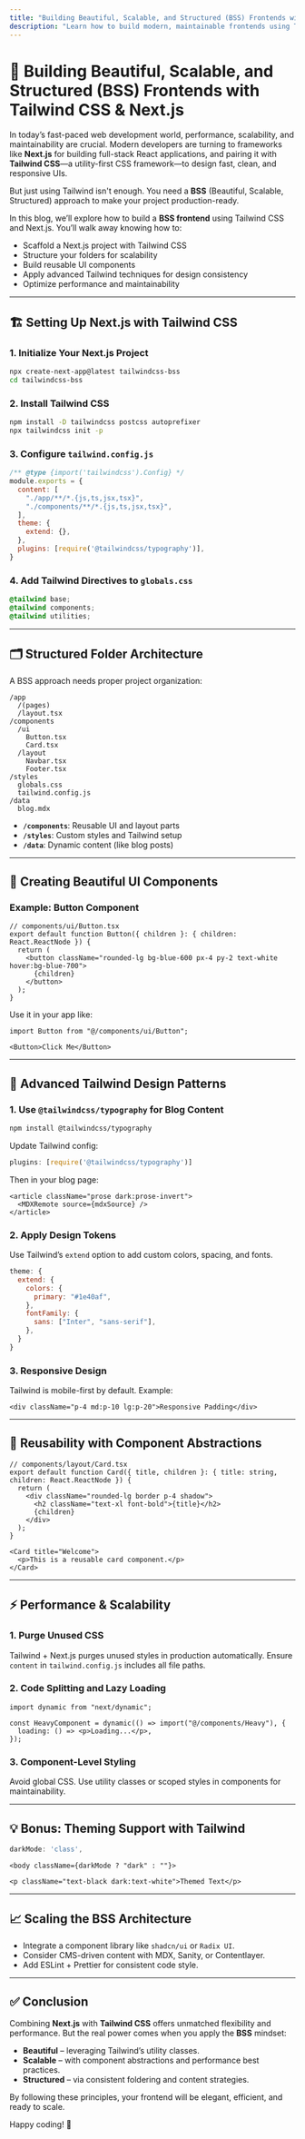 ```yaml
---
title: "Building Beautiful, Scalable, and Structured (BSS) Frontends with Tailwind CSS & Next.js"
description: "Learn how to build modern, maintainable frontends using Tailwind CSS and Next.js with a BSS (Beautiful, Scalable, Structured) approach"
---
```


# 🚀 Building Beautiful, Scalable, and Structured (BSS) Frontends with Tailwind CSS & Next.js

In today’s fast-paced web development world, performance, scalability, and maintainability are crucial. Modern developers are turning to frameworks like **Next.js** for building full-stack React applications, and pairing it with **Tailwind CSS**—a utility-first CSS framework—to design fast, clean, and responsive UIs.

But just using Tailwind isn't enough. You need a **BSS** (Beautiful, Scalable, Structured) approach to make your project production-ready.

In this blog, we’ll explore how to build a **BSS frontend** using Tailwind CSS and Next.js. You’ll walk away knowing how to:

- Scaffold a Next.js project with Tailwind CSS
- Structure your folders for scalability
- Build reusable UI components
- Apply advanced Tailwind techniques for design consistency
- Optimize performance and maintainability

---

## 🏗️ Setting Up Next.js with Tailwind CSS

### 1. Initialize Your Next.js Project

```bash {className="bg-gray-900 text-green-400 p-4 rounded-md"}
npx create-next-app@latest tailwindcss-bss
cd tailwindcss-bss
```

### 2. Install Tailwind CSS

```bash {className="bg-gray-900 text-green-400 p-4 rounded-md"}
npm install -D tailwindcss postcss autoprefixer
npx tailwindcss init -p
```

### 3. Configure `tailwind.config.js`

```js {className="bg-gray-900 text-blue-300 p-4 rounded-md"}
/** @type {import('tailwindcss').Config} */
module.exports = {
  content: [
    "./app/**/*.{js,ts,jsx,tsx}",
    "./components/**/*.{js,ts,jsx,tsx}",
  ],
  theme: {
    extend: {},
  },
  plugins: [require('@tailwindcss/typography')],
}
```

### 4. Add Tailwind Directives to `globals.css`

```css {className="bg-gray-900 text-pink-300 p-4 rounded-md"}
@tailwind base;
@tailwind components;
@tailwind utilities;
```

---

## 🗂️ Structured Folder Architecture

A BSS approach needs proper project organization:

```
/app
  /(pages)
  /layout.tsx
/components
  /ui
    Button.tsx
    Card.tsx
  /layout
    Navbar.tsx
    Footer.tsx
/styles
  globals.css
  tailwind.config.js
/data
  blog.mdx
```

- **`/components`**: Reusable UI and layout parts
- **`/styles`**: Custom styles and Tailwind setup
- **`/data`**: Dynamic content (like blog posts)

---

## 💅 Creating Beautiful UI Components

### Example: Button Component

```tsx {className="bg-gray-900 text-purple-300 p-4 rounded-md"}
// components/ui/Button.tsx
export default function Button({ children }: { children: React.ReactNode }) {
  return (
    <button className="rounded-lg bg-blue-600 px-4 py-2 text-white hover:bg-blue-700">
      {children}
    </button>
  );
}
```

Use it in your app like:

```tsx {className="bg-gray-900 text-purple-300 p-4 rounded-md"}
import Button from "@/components/ui/Button";

<Button>Click Me</Button>
```

---

## 🧠 Advanced Tailwind Design Patterns

### 1. Use `@tailwindcss/typography` for Blog Content

```bash {className="bg-gray-900 text-green-400 p-4 rounded-md"}
npm install @tailwindcss/typography
```

Update Tailwind config:

```js {className="bg-gray-900 text-blue-300 p-4 rounded-md"}
plugins: [require('@tailwindcss/typography')]
```

Then in your blog page:

```tsx {className="bg-gray-900 text-purple-300 p-4 rounded-md"}
<article className="prose dark:prose-invert">
  <MDXRemote source={mdxSource} />
</article>
```

### 2. Apply Design Tokens

Use Tailwind’s `extend` option to add custom colors, spacing, and fonts.

```js {className="bg-gray-900 text-blue-300 p-4 rounded-md"}
theme: {
  extend: {
    colors: {
      primary: "#1e40af",
    },
    fontFamily: {
      sans: ["Inter", "sans-serif"],
    },
  }
}
```

### 3. Responsive Design

Tailwind is mobile-first by default. Example:

```tsx {className="bg-gray-900 text-purple-300 p-4 rounded-md"}
<div className="p-4 md:p-10 lg:p-20">Responsive Padding</div>
```

---

## 🔁 Reusability with Component Abstractions

```tsx {className="bg-gray-900 text-purple-300 p-4 rounded-md"}
// components/layout/Card.tsx
export default function Card({ title, children }: { title: string, children: React.ReactNode }) {
  return (
    <div className="rounded-lg border p-4 shadow">
      <h2 className="text-xl font-bold">{title}</h2>
      {children}
    </div>
  );
}
```

```tsx {className="bg-gray-900 text-purple-300 p-4 rounded-md"}
<Card title="Welcome">
  <p>This is a reusable card component.</p>
</Card>
```

---

## ⚡ Performance & Scalability

### 1. Purge Unused CSS

Tailwind + Next.js purges unused styles in production automatically. Ensure `content` in `tailwind.config.js` includes all file paths.

### 2. Code Splitting and Lazy Loading

```tsx {className="bg-gray-900 text-purple-300 p-4 rounded-md"}
import dynamic from "next/dynamic";

const HeavyComponent = dynamic(() => import("@/components/Heavy"), {
  loading: () => <p>Loading...</p>,
});
```

### 3. Component-Level Styling

Avoid global CSS. Use utility classes or scoped styles in components for maintainability.

---

## 💡 Bonus: Theming Support with Tailwind

```js {className="bg-gray-900 text-blue-300 p-4 rounded-md"}
darkMode: 'class',
```

```tsx {className="bg-gray-900 text-purple-300 p-4 rounded-md"}
<body className={darkMode ? "dark" : ""}>
```

```tsx {className="bg-gray-900 text-purple-300 p-4 rounded-md"}
<p className="text-black dark:text-white">Themed Text</p>
```

---

## 📈 Scaling the BSS Architecture

- Integrate a component library like `shadcn/ui` or `Radix UI`.
- Consider CMS-driven content with MDX, Sanity, or Contentlayer.
- Add ESLint + Prettier for consistent code style.

---

## ✅ Conclusion

Combining **Next.js** with **Tailwind CSS** offers unmatched flexibility and performance. But the real power comes when you apply the **BSS** mindset:

- **Beautiful** – leveraging Tailwind’s utility classes.
- **Scalable** – with component abstractions and performance best practices.
- **Structured** – via consistent foldering and content strategies.

By following these principles, your frontend will be elegant, efficient, and ready to scale.

Happy coding! 🎉
